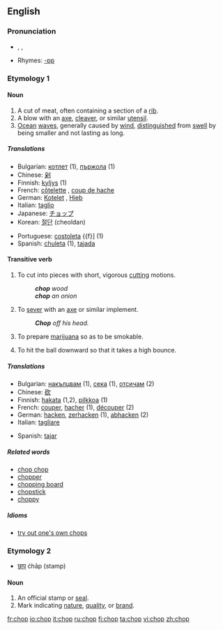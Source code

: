 ==English==

===Pronunciation===
*{{AHD|chŏp}}, {{IPA|/ʧɒp/}}, {{SAMPA|/tSQp/}}
*Rhymes: [[Rhymes:English:-ɒp|-ɒp]]

===Etymology 1===

====Noun====
{{en-noun}}

# A cut of meat, often containing a section of a [[rib]].
# A blow with an [[axe]], [[cleaver]], or similar [[utensil]].
# [[ocean|Ocean]] [[wave]]s, generally caused by [[wind]], [[distinguished]] from [[swell]] by being smaller and not lasting as long.

=====Translations=====
{{trans-top|chop}}
*Bulgarian: [[котлет]] {{m}} (1), [[пържола]] {{f}} (1)
*Chinese: [[剁]]
*Finnish: [[kyljys]] (1)
*French: [[côtelette]] {{f}}, [[coup de hache]] {{m}}
*German: [[Kotelet]] {{n}}, [[Hieb]] {{m}}
*Italian: [[taglio]] {{m}}
*Japanese: [[チョップ]]
*Korean: [[절단]] (cheoldan)
{{trans-mid}}
*Portuguese: [[costoleta]] {{f}] (1)
*Spanish: [[chuleta]] {{f}} (1), [[tajada]] {{f}}
{{trans-bottom}}

====Transitive verb====
{{en-verb|chops|chopping|chopped|chopped}}

# To cut into pieces with short, vigorous [[cutting]] motions.
#:'''''chop''' wood''
#:'''''chop''' an onion''
# To [[sever]] with an [[axe]] or similar implement. 
#:'''''Chop''' off his head.''
# To prepare [[marijuana]] so as to be smokable.
# {{baseball}} To hit the ball downward so that it takes a high bounce.

=====Translations=====
{{trans-top|to chop}}
*Bulgarian: [[накълцвам]] (1), [[сека]] (1), [[отсичам]] (2)
*Chinese: [[砍]]
*Finnish: [[hakata]] (1,2), [[pilkkoa]] (1)
*French: [[couper]], [[hacher]] (1), [[découper]] (2)
*German: [[hacken]], [[zerhacken]] (1), [[abhacken]] (2)
*Italian: [[tagliare]]
{{trans-mid}}
*Spanish: [[tajar]]
{{bottom}}

=====Related words=====
*[[chop chop]]
*[[chopper]]
*[[chopping board]]
*[[chopstick]]
*[[choppy]]

=====Idioms=====
*[[try out one's own chops]]

===Etymology 2===
* {{Hind.}} [[छाप]] ćhāp (stamp)

====Noun====
{{en-noun}}

# An official stamp or [[seal]].
# Mark indicating [[nature]], [[quality]], or [[brand]].

[[fr:chop]]
[[io:chop]]
[[it:chop]]
[[ru:chop]]
[[fi:chop]]
[[ta:chop]]
[[vi:chop]]
[[zh:chop]]